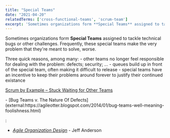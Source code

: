 ```yaml
---
title: "Special Teams"
date: "2021-04-20"
relatedTerms: ['cross-functional-teams', 'scrum-team']
excerpt: 'Sometimes organizations form **Special Teams** assigned to tackle technical bugs or other'
---
```


Sometimes organizations form **Special Teams** assigned to tackle technical bugs or other challenges. Frequently, these special teams make the very problem that they're meant to solve, worse.

Three quick reasons, among many: - other teams no longer feel responsible for dealing with the problem: defects; security; ... - queues build up in front of the special team, often making it difficult to release - special teams have an incentive to keep their problems around forever to justify their continued existance

[Scrum by Example – Stuck Waiting for Other Teams](/blog/scrummaster-tales-stuck-waiting-for-other-teams)

<HighlightBox heading="Resource Links" variant="resourceLinks">
- [Bug Teams v. The Nature Of Defects](external:https://agileotter.blogspot.com/2014/01/bug-teams-well-meaning-foolishness.html)
</HighlightBox>

<HighlightBox heading="Related Books" variant="relatedBooks">:

- [_Agile Organization Design_](external:https://leanpub.com/agileorganizationdesign) - Jeff Anderson
</HighlightBox>
